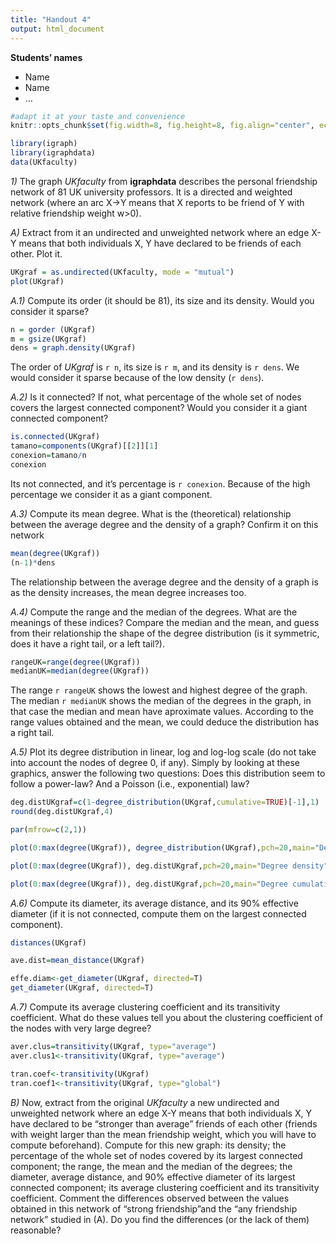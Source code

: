```yaml
---
title: "Handout 4"
output: html_document
---
```

**Students' names**

* Name
* Name
* ...

```r
#adapt it at your taste and convenience
knitr::opts_chunk$set(fig.width=8, fig.height=8, fig.align="center", echo=TRUE, warning=FALSE, message=FALSE)
```


```r
library(igraph)
library(igraphdata)
data(UKfaculty)
```


*1)* The graph *UKfaculty* from **igraphdata** describes the personal friendship network of 81 UK university professors. It is a directed and weighted network (where an arc X->Y means that X reports to be friend of Y with relative friendship weight w>0).

*A)* Extract from it an undirected and unweighted  network where an edge X-Y means that both individuals X, Y have declared to be friends of each other. Plot it.

```r
UKgraf = as.undirected(UKfaculty, mode = "mutual")
plot(UKgraf)
```


*A.1)* Compute its order (it should be 81), its size and its density. Would you consider it sparse?

```r
n = gorder (UKgraf)
m = gsize(UKgraf)
dens = graph.density(UKgraf)
```

The order of $UKgraf$ is `r n`, its size is `r m`, and its density is `r dens`. We would consider it sparse because of the low density (`r dens`).

*A.2)* Is it connected? If not, what percentage of the whole set of nodes covers the largest connected component?
Would you consider it a giant connected component? 

```r
is.connected(UKgraf)
tamano=components(UKgraf)[[2]][1]
conexion=tamano/n
conexion
```
Its not connected, and it's percentage is `r conexion`. Because of the high percentage we consider it as a  giant component.


*A.3)* Compute its mean degree. What is the (theoretical) relationship between the average degree and the density of a graph? Confirm it on this network

```r
mean(degree(UKgraf))
(n-1)*dens
```
The relationship between the average degree and the density of a graph is as the density increases, the mean degree increases too. 


*A.4)* Compute the range and the median of the degrees. What are the meanings of these indices? Compare the median and the mean, and guess from their relationship the shape of the degree distribution (is it symmetric, does it have a right tail, or a left tail?).

```r
rangeUK=range(degree(UKgraf))
medianUK=median(degree(UKgraf))
```
The range `r rangeUK` shows the lowest and highest degree of the graph. The median `r medianUK` shows the median of the degrees in the graph, in that case the median and mean have aproximate values. According to the range values obtained and the mean, we could deduce the distribution has a right tail.

*A.5)* Plot its degree distribution in linear, log and log-log scale (do not take into account the nodes of degree 0, if any). Simply by looking at these graphics, answer the following two questions: Does this distribution seem to follow a power-law? And a Poisson (i.e., exponential) law?

```r

deg.distUKgraf=c(1-degree_distribution(UKgraf,cumulative=TRUE)[-1],1)
round(deg.distUKgraf,4)

par(mfrow=c(2,1))

plot(0:max(degree(UKgraf)), degree_distribution(UKgraf),pch=20,main="Degree density",xlab="Degree",ylab="Cumulative Distribution",type="o")

```

```r
plot(0:max(degree(UKgraf)), deg.distUKgraf,pch=20,main="Degree density",xlab="Degree",ylab="Cumulative Distribution",type="o")
```

```r
plot(0:max(degree(UKgraf)), deg.distUKgraf,pch=20,main="Degree cumulative distribution",xlab="Degree",ylab="Cumulative Distribution",type="o")
```


*A.6)* Compute its diameter, its average distance, and its 90% effective diameter (if it is not connected, compute them on the largest connected component). 

```r
distances(UKgraf)

ave.dist=mean_distance(UKgraf)

effe.diam<-get_diameter(UKgraf, directed=T)
get_diameter(UKgraf, directed=T)

```
*A.7)* Compute its average clustering coefficient and its transitivity coefficient.  What do these values tell you about the clustering coefficient of the nodes with very large degree?

```r
aver.clus=transitivity(UKgraf, type="average")
aver.clus1<-transitivity(UKgraf, type="average")

tran.coef<-transitivity(UKgraf)
tran.coef1<-transitivity(UKgraf, type="global")

```


*B)* Now, extract from the original *UKfaculty* a new undirected and unweighted network  where an edge X-Y means that both individuals X, Y have declared to be "stronger than average" friends of each other (friends with weight larger than the mean friendship weight, which you will have to compute beforehand). Compute for this new graph: its density; the percentage of the whole set of nodes covered by its largest connected component; the range, the mean and the median of the degrees; the diameter, average distance, and 90% effective diameter of its largest connected component; its average clustering coefficient and its transitivity coefficient. Comment the differences observed between the values obtained in this network of "strong friendship"and the "any friendship network" studied in (A). Do you find the differences (or the lack of them) reasonable?
